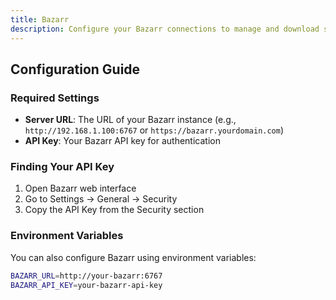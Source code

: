 ```yaml
---
title: Bazarr
description: Configure your Bazarr connections to manage and download subtitles for your movies and TV shows
---
```


<MultiServiceConfig serviceType="bazarr" serviceName="Bazarr" />

## Configuration Guide

### Required Settings

- **Server URL**: The URL of your Bazarr instance (e.g., `http://192.168.1.100:6767` or `https://bazarr.yourdomain.com`)
- **API Key**: Your Bazarr API key for authentication

### Finding Your API Key

1. Open Bazarr web interface
2. Go to Settings → General → Security
3. Copy the API Key from the Security section

### Environment Variables

You can also configure Bazarr using environment variables:

```bash
BAZARR_URL=http://your-bazarr:6767
BAZARR_API_KEY=your-bazarr-api-key
```
